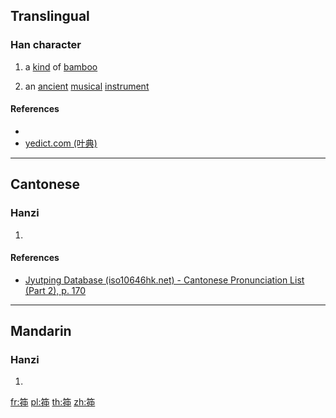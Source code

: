 {{character info/new}}
==Translingual==

===Han character===
{{Han char|rn=118|rad=竹|as=06|sn=12|four=|canj=HOL|ids=⿱[[竹|⺮]][[仲]]}}

# {{lb|zh|archaic}} a [[kind]] of [[bamboo]]
# an [[ancient]] [[musical]] [[instrument]]

====References====
* {{Han ref|kx=0884.060|dkj=26014|dj=1313.020|hdz=52967.040|uh=7B57|ud=31575}}
* [http://yedict.com/htm/7B/7B57.htm yedict.com (叶典)]

----

==Cantonese==

===Hanzi===
{{yue-hanzi|jyut=[[zung6]]|y=jung6}}

# {{defn|lang=yue|sort=竹06}}

====References====
* [http://www.iso10646hk.net/jp/document/download.jsp Jyutping Database (iso10646hk.net) - Cantonese Pronunciation List (Part 2), p. 170]

----

==Mandarin==

===Hanzi===
{{cmn-hanzi|pin=[[zhòng]] ([[zhong4]])|wg=chung<sup>4</sup>}}

# {{defn|lang=cmn|sort=竹06}}

[[fr:筗]]
[[pl:筗]]
[[th:筗]]
[[zh:筗]]